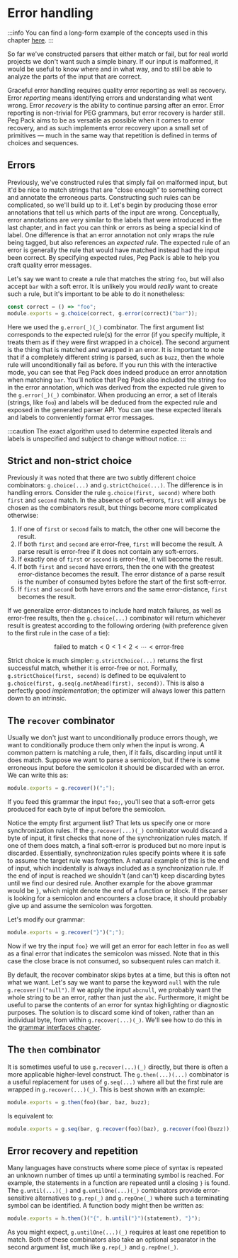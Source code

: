 # Error handling

:::info
You can find a long-form example of the concepts used in this chapter [here](https://github.com/LlewVallis/peg-pack/blob/master/examples/json.js).
:::

So far we've constructed parsers that either match or fail, but for real world projects we don't want such a simple binary.
If our input is malformed, it would be useful to know where and in what way, and to still be able to analyze the parts of the input that are correct.

Graceful error handling requires quality error reporting as well as recovery.
Error _reporting_ means identifying errors and understanding what went wrong.
Error _recovery_ is the ability to continue parsing after an error.
Error reporting is non-trivial for PEG grammars, but error recovery is harder still.
Peg Pack aims to be as versatile as possible when it comes to error recovery, and as such implements error recovery upon a small set of primitives &mdash; much in the same way that repetition is defined in terms of choices and sequences.

## Errors

Previously, we've constructed rules that simply fail on malformed input, but it'd be nice to match strings that are "close enough" to something correct and annotate the erroneous parts.
Constructing such rules can be complicated, so we'll build up to it.
Let's begin by producing those error annotations that tell us which parts of the input are wrong.
Conceptually, error annotations are very similar to the labels that were introduced in the last chapter, and in fact you can think or errors as being a special kind of label.
One difference is that an error annotation not only wraps the rule being tagged, but also references an _expected rule_.
The expected rule of an error is generally the rule that would have matched instead had the input been correct.
By specifying expected rules, Peg Pack is able to help you craft quality error messages.

Let's say we want to create a rule that matches the string `foo`, but will also accept `bar` with a soft error.
It is unlikely you would _really_ want to create such a rule, but it's important to be able to do it nonetheless:

```javascript
const correct = () => "foo";
module.exports = g.choice(correct, g.error(correct)("bar"));
```

Here we used the `g.error(_)(_)` combinator.
The first argument list corresponds to the expected rule(s) for the error (if you specify multiple, it treats them as if they were first wrapped in a choice).
The second argument is the thing that is matched and wrapped in an error.
It is important to note that if a completely different string is parsed, such as `buzz`, then the whole rule will unconditionally fail as before.
If you run this with the interactive mode, you can see that Peg Pack does indeed produce an error annotation when matching `bar`.
You'll notice that Peg Pack also included the string `foo` in the error annotation, which was derived from the expected rule given to the `g.error(_)(_)` combinator.
When producing an error, a set of literals (strings, like `foo`) and labels will be deduced from the expected rule and exposed in the generated parser API.
You can use these expected literals and labels to conveniently format error messages.

:::caution
The exact algorithm used to determine expected literals and labels is unspecified and subject to change without notice.
:::

## Strict and non-strict choice

Previously it was noted that there are two subtly different choice combinators: `g.choice(...)` and `g.strictChoice(...)`.
The difference is in handling errors.
Consider the rule `g.choice(first, second)` where both `first` and `second` match.
In the absence of soft-errors, `first` will always be chosen as the combinators result, but things become more complicated otherwise:

1. If one of `first` or `second` fails to match, the other one will become the result.
2. If both `first` and `second` are error-free, `first` will become the result.
   A parse result is error-free if it does not contain any soft-errors.
3. If exactly one of `first` or `second` is error-free, it will become the result.
4. If both `first` and `second` have errors, then the one with the greatest error-distance becomes the result.
   The error distance of a parse result is the number of consumed bytes before the start of the first soft-error.
5. If `first` and `second` both have errors and the same error-distance, `first` becomes the result.

If we generalize error-distances to include hard match failures, as well as error-free results, then the `g.choice(...)` combinator will return whichever result is greatest according to the following ordering (with preference given to the first rule in the case of a tie):

$$
\text{failed to match} < 0 < 1 < 2 < \cdots < \text{error-free}
$$

Strict choice is much simpler: `g.strictChoice(...)` returns the first successful match, whether it is error-free or not.
Formally, `g.strictChoice(first, second)` is defined to be equivalent to `g.choice(first, g.seq(g.notAhead(first), second))`.
This is also a perfectly good _implementation_; the optimizer will always lower this pattern down to an intrinsic.

## The `recover` combinator

Usually we don't just want to unconditionally produce errors though, we want to conditionally produce them only when the input is wrong.
A common pattern is matching a rule, then, if it fails, discarding input until it does match.
Suppose we want to parse a semicolon, but if there is some erroneous input before the semicolon it should be discarded with an error.
We can write this as:

```javascript
module.exports = g.recover()(";");
```

If you feed this grammar the input `foo;`, you'll see that a soft-error gets produced for each byte of input before the semicolon.

Notice the empty first argument list?
That lets us specify one or more synchronization rules.
If the `g.recover(...)(_)` combinator would discard a byte of input, it first checks that none of the synchronization rules match.
If one of them does match, a final soft-error is produced but no more input is discarded.
Essentially, synchronization rules specify points where it is safe to assume the target rule was forgotten.
A natural example of this is the end of input, which incidentally is always included as a synchronization rule.
If the end of input is reached we shouldn't (and can't) keep discarding bytes until we find our desired rule.
Another example for the above grammar would be `}`, which might denote the end of a function or block.
If the parser is looking for a semicolon and encounters a close brace, it should probably give up and assume the semicolon was forgotten.

Let's modify our grammar:

```javascript
module.exports = g.recover("}")(";");
```

Now if we try the input `foo}` we will get an error for each letter in `foo` as well as a final error that indicates the semicolon was missed.
Note that in this case the close brace is not consumed, so subsequent rules can match it.

By default, the recover combinator skips bytes at a time, but this is often not what we want.
Let's say we want to parse the keyword `null` with the rule `g.recover()("null")`.
If we apply the input `abcnull`, we probably want the whole string to be an error, rather than just the `abc`.
Furthermore, it might be useful to parse the contents of an error for syntax highlighting or diagnostic purposes.
The solution is to discard some kind of token, rather than an individual byte, from within `g.recover(...)(_)`.
We'll see how to do this in the [grammar interfaces chapter](custom-grammar-interfaces).

## The `then` combinator

It is sometimes useful to use `g.recover(...)(_)` directly, but there is often a more applicable higher-level construct.
The `g.then(...)(...)` combinator is a useful replacement for uses of `g.seq(...)` where all but the first rule are wrapped in `g.recover(...)(_)`.
This is best shown with an example:

```javascript
module.exports = g.then(foo)(bar, baz, buzz);
```

Is equivalent to:

```javascript
module.exports = g.seq(bar, g.recover(foo)(baz), g.recover(foo)(buzz));
```

## Error recovery and repetition

Many languages have constructs where some piece of syntax is repeated an unknown number of times up until a terminating symbol is reached.
For example, the statements in a function are repeated until a closing `}` is found.
The `g.until(...)(_)` and `g.untilOne(...)(_)` combinators provide error-sensitive alternatives to `g.rep(_)` and `g.repOne(_)` where such a terminating symbol can be identified.
A function body might then be written as:

```javascript
module.exports = h.then()("{", h.until("}")(statement), "}");
```

As you might expect, `g.untilOne(...)(_)` requires at least one repetition to match.
Both of these combinators also take an optional separator in the second argument list, much like `g.rep(_)` and `g.repOne(_)`.
